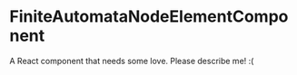 
<Meta title="@flapjs/modules/fa/graph/components/FiniteAutomataNodeElementComponent"
    component={FiniteAutomataNodeElementComponent}/>

# FiniteAutomataNodeElementComponent

A React component that needs some love. Please describe me! :(

<Props of={FiniteAutomataNodeElementComponent}/>

